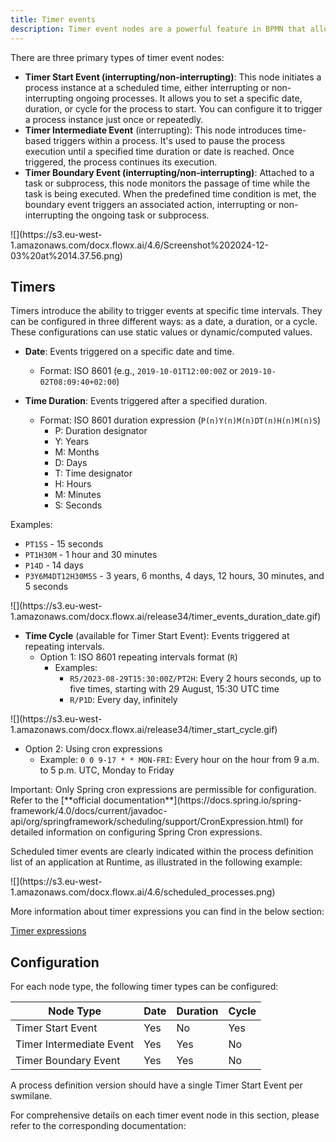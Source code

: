 ```yaml
---
title: Timer events
description: Timer event nodes are a powerful feature in BPMN that allow you to introduce time-based behavior into your processes. These nodes enable you to trigger specific actions or events at predefined time intervals, durations, or cycles. With timer event nodes, you can design processes that respond to time-related conditions, ensuring smoother workflow execution and enhanced automation.
---
```


There are three primary types of timer event nodes:

* **Timer Start Event (interrupting/non-interrupting)**: This node initiates a process instance at a scheduled time, either interrupting or non-interrupting ongoing processes. It allows you to set a specific date, duration, or cycle for the process to start. You can configure it to trigger a process instance just once or repeatedly.
* **Timer Intermediate Event** (interrupting): This node introduces time-based triggers within a process. It's used to pause the process execution until a specified time duration or date is reached. Once triggered, the process continues its execution.
* **Timer Boundary Event (interrupting/non-interrupting)**: Attached to a task or subprocess, this node monitors the passage of time while the task is being executed. When the predefined time condition is met, the boundary event triggers an associated action, interrupting or non-interrupting the ongoing task or subprocess.

<Frame>
![](https://s3.eu-west-1.amazonaws.com/docx.flowx.ai/4.6/Screenshot%202024-12-03%20at%2014.37.56.png)
</Frame>

## Timers

Timers introduce the ability to trigger events at specific time intervals. They can be configured in three different ways: as a date, a duration, or a cycle. These configurations can use static values or dynamic/computed values.

- **Date**: Events triggered on a specific date and time.
  - Format: ISO 8601 (e.g., `2019-10-01T12:00:00Z` or `2019-10-02T08:09:40+02:00`)

- **Time Duration**: Events triggered after a specified duration.
  - Format: ISO 8601 duration expression (`P(n)Y(n)M(n)DT(n)H(n)M(n)S`)
    - P: Duration designator
    - Y: Years
    - M: Months
    - D: Days
    - T: Time designator
    - H: Hours
    - M: Minutes
    - S: Seconds


Examples:
*  `PT15S` - 15 seconds
* `PT1H30M` - 1 hour and 30 minutes
*  `P14D` - 14 days
* `P3Y6M4DT12H30M5S` - 3 years, 6 months, 4 days, 12 hours, 30 minutes, and 5 seconds

<Frame>
![](https://s3.eu-west-1.amazonaws.com/docx.flowx.ai/release34/timer_events_duration_date.gif)
</Frame>

- **Time Cycle** (available for Timer Start Event): Events triggered at repeating intervals.
  - Option 1: ISO 8601 repeating intervals format (`R`)
    - Examples:
      - `R5/2023-08-29T15:30:00Z/PT2H`: Every 2 hours seconds, up to five times, starting with 29 August, 15:30 UTC time
      - `R/P1D`: Every day, infinitely

<Frame>
![](https://s3.eu-west-1.amazonaws.com/docx.flowx.ai/release34/timer_start_cycle.gif)
</Frame>

  - Option 2: Using cron expressions
    - Example: `0 0 9-17 * * MON-FRI`: Every hour on the hour from 9 a.m. to 5 p.m. UTC, Monday to Friday


<Warning>
Important: Only Spring cron expressions are permissible for configuration. Refer to the [**official documentation**](https://docs.spring.io/spring-framework/4.0/docs/current/javadoc-api/org/springframework/scheduling/support/CronExpression.html) for detailed information on configuring Spring Cron expressions.
</Warning>

Scheduled timer events are clearly indicated within the process definition list of an application at Runtime, as illustrated in the following example:

<Frame>
![](https://s3.eu-west-1.amazonaws.com/docx.flowx.ai/4.6/scheduled_processes.png)
</Frame>

<Card title="Scheduled processes" href="../../../projects/runtime/scheduled-processes/" icon = "page"/>



More information about timer expressions you can find in the below section:

[Timer expressions](./timer-expressions)

## Configuration

For each node type, the following timer types can be configured:

| Node Type               | Date | Duration | Cycle |
|-------------------------|------|----------|-------|
| Timer Start Event       | Yes  | No       | Yes   |
| Timer Intermediate Event| Yes  | Yes      | No    |
| Timer Boundary Event    | Yes  | Yes      | No    |



<Warning>
A process definition version should have a single Timer Start Event per swmilane.
</Warning>

For comprehensive details on each timer event node in this section, please refer to the corresponding documentation:

<CardGroup>

<Card title="Timer Start Event (interrupting)" href="./timer-start-event">
</Card>

<Card title="Timer Intermediate Event" href="./timer-intermediate-event">
</Card>

<Card title="Timer Boundary Events" href="./timer-boundary-event">
</Card>

<Card title="Timer expressions" href="./timer-expressions">
</Card>

</CardGroup>



